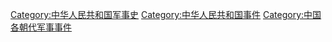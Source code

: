 [[Category:中华人民共和国军事史|Category:中华人民共和国军事史]]
[[Category:中华人民共和国事件|Category:中华人民共和国事件]]
[[Category:中国各朝代军事事件‎|Category:中国各朝代军事事件‎]]